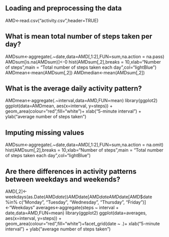 
## Loading and preprocessing the data

AMD<-read.csv("activity.csv",header=TRUE)

## What is mean total number of steps taken per day?

AMDsum<-aggregate(.~date,data=AMD[,1:2],FUN=sum,na.action = na.pass)
AMDsum[is.na(AMDsum)]<-0
hist(AMDsum[,2],breaks = 10,xlab="Number of steps",main = "Total number of steps taken each day",col="lightBlue")
AMDmean<-mean(AMDsum[,2])
AMDmedian<-mean(AMDsum[,2])


## What is the average daily activity pattern?

AMDmean<-aggregate(.~interval,data=AMD,FUN=mean)
library(ggplot2)
  ggplot(data=AMDmean, aes(x=interval, y=steps)) +
  geom_area(colour="red",fill="white")+
  xlab("5-minute interval") +
  ylab("average number of steps taken")

## Imputing missing values

AMDsum<-aggregate(.~date,data=AMD[,1:2],FUN=sum,na.action = na.omit)
hist(AMDsum[,2],breaks = 10,xlab="Number of steps",main = "Total number of steps taken each day",col="lightBlue")

## Are there differences in activity patterns between weekdays and weekends?

AMD[,2]<-weekdays(as.Date(AMD$date))
AMD$date[AMD$date %in% c("Saturday", "Sunday")]<-"Weekend"
AMD$date[AMD$date %in% c("Monday", "Tuesday", "Wednesday", "Thursday", "Friday")]<-"Weekdays"
averages<-aggregate(steps ~ interval + date,data=AMD,FUN=mean)
library(ggplot2)
 ggplot(data=averages, aes(x=interval, y=steps)) +
geom_area(colour="red",fill="white")+facet_grid(date ~ .)+
xlab("5-minute interval") +
ylab("average number of steps taken")


